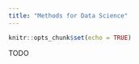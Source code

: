 ```yaml
---
title: "Methods for Data Science"
---
```


```r
knitr::opts_chunk$set(echo = TRUE)
```

TODO

